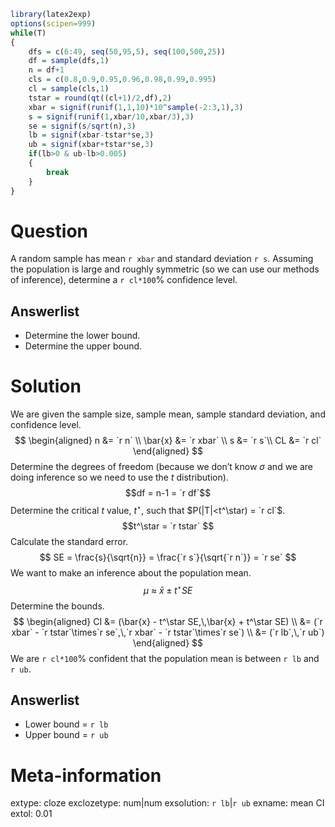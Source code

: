 ```r
library(latex2exp)
options(scipen=999)
while(T)
{
    dfs = c(6:49, seq(50,95,5), seq(100,500,25))
    df = sample(dfs,1)
    n = df+1
    cls = c(0.8,0.9,0.95,0.96,0.98,0.99,0.995)
    cl = sample(cls,1)
    tstar = round(qt((cl+1)/2,df),2)
    xbar = signif(runif(1,1,10)*10^sample(-2:3,1),3)
    s = signif(runif(1,xbar/10,xbar/3),3)
    se = signif(s/sqrt(n),3)
    lb = signif(xbar-tstar*se,3)
    ub = signif(xbar+tstar*se,3)
    if(lb>0 & ub-lb>0.005)
    {
        break
    }
}
```

Question
========

A random sample has mean `r xbar` and standard deviation `r s`. Assuming the population is large and roughly symmetric (so we can use our methods of inference), determine a `r cl*100`% confidence level.

Answerlist
--------
* Determine the lower bound.
* Determine the upper bound.


Solution
========

We are given the sample size, sample mean, sample standard deviation, and confidence level.
$$
\begin{aligned}
n &= `r n` \\
\bar{x} &= `r xbar` \\
s &= `r s`\\
CL &= `r cl`
\end{aligned}
$$
Determine the degrees of freedom (because we don't know $\sigma$ and we are doing inference so we need to use the $t$ distribution).
$$df = n-1 = `r df`$$
Determine the critical $t$ value, $t^\star$, such that $P(|T|<t^\star) = `r cl`$.
$$t^\star = `r tstar` $$
Calculate the standard error. 
$$ SE = \frac{s}{\sqrt{n}} = \frac{`r s`}{\sqrt{`r n`}} = `r se` $$
We want to make an inference about the population mean.
$$\mu ~\approx~ \bar{x}\pm t^\star SE $$
Determine the bounds.
$$
\begin{aligned}
CI &= (\bar{x} - t^\star SE,\,\bar{x} + t^\star SE) \\
   &= (`r xbar` - `r tstar`\times`r se`,\,`r xbar` - `r tstar`\times`r se`) \\
   &= (`r lb`,\,`r ub`) 
\end{aligned}
$$
We are `r cl*100`% confident that the population mean is between `r lb` and `r ub`.

Answerlist
--------
* Lower bound = `r lb`
* Upper bound = `r ub`


Meta-information
============
extype: cloze
exclozetype: num|num
exsolution: `r lb`|`r ub`
exname: mean CI
extol: 0.01
